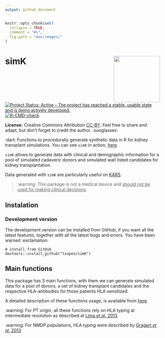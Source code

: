 ```yaml
---
output: github_document
---
```


<!-- README.md is generated from README.Rmd. Please edit that file -->

```r
knitr::opts_chunk$set(
  collapse = TRUE,
  comment = "#>",
  fig.path = "man/images/"
)
```

# simK <img src="man/figures/logo.png" height="150" align="right"/>

<!-- badges: start -->
[![Project Status: Active – The project has reached a stable, usable state and is being actively developed.](https://www.repostatus.org/badges/latest/active.svg)](https://www.repostatus.org/#active)
[![R-CMD-check](https://github.com/txopen/histoc/workflows/R-CMD-check/badge.svg)](https://github.com/txopen/histoc/actions)
<!-- badges: end -->

**License**: Creative Commons Attribution [CC-BY](https://creativecommons.org/licenses/by/2.0/). Feel free to share and adapt, but don't forget to credit the author. :sunglasses:

:dart: Functions to procedurally generate synthetic data in R for kidney transplant simulations. You can see `simK` in action, [here](https://simk.netlify.app/).

`simK` allows to generate data with clinical and demographic information for a pool of simulated cadaveric donors and simulated wait listed candidates for kidney transplantation.

Data generated with `simK` are particularly useful on [KARS](https://balima.shinyapps.io/kars/).

> :warning: This package is not a medical device and <ins>should not be used for making clinical decisions</ins>.

## Instalation

### Development version 

The development version can be installed from GitHub, if you want all the latest features, together with all the latest bugs and errors. You have been warned :exclamation:

```
# install from GitHub
devtools::install_github("txopen/simK")
```

## Main functions

This package has 3 main functions, with them we can generate simulated data for a pool of donors, a set of kidney transplant candidates and the respective HLA-antibodies for those patients HLA sensitized.

A detailed description of these functions usage, is available from [here](https://txopen.github.io/simK/articles/simk.html).

:warning: 
For PT origin, all these functions rely on HLA typing at intermediate resolution as described at [Lima *et al*, 2013](https://12f11c1f-960a-f627-594d-b8ce276384f7.filesusr.com/ugd/3e838e_dc548dede99a4db5869c3d2c20c2d16f.pdf?index=true).

:warning:
For NMDP populations, HLA typing were described by [Gragert *et al*, 2013](https://reader.elsevier.com/reader/sd/pii/S0198885913001821?token=885F05F0FAD857548C932A5CC40B6962CD7A9FC589A73FC6DECE56D6E4E247587E06D755C16D9F2EA425111289B5DC2F&originRegion=eu-west-1&originCreation=20220222173605)
